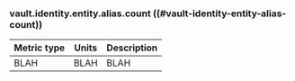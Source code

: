 ### vault.identity.entity.alias.count ((#vault-identity-entity-alias-count))

Metric type | Units | Description
----------- | ----- | -----------
BLAH     | BLAH    | BLAH